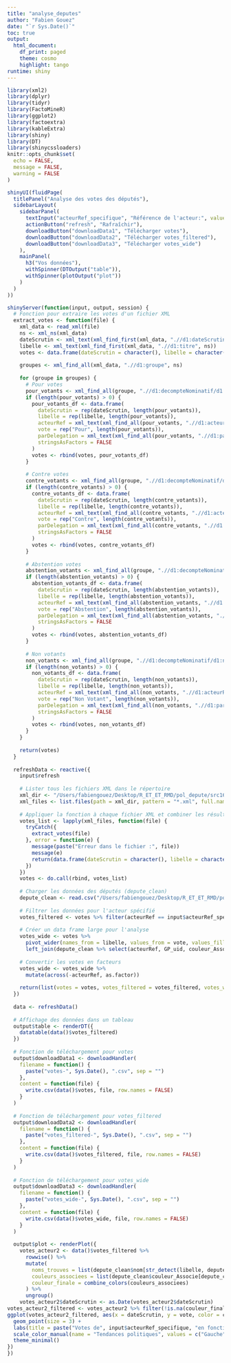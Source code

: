 ```yaml
---
title: "analyse_deputes"
author: "Fabien Gouez"
date: "`r Sys.Date()`"
toc: true
output:
  html_document:
    df_print: paged
    theme: cosmo
    highlight: tango
runtime: shiny
---
```

```r
library(xml2)
library(dplyr)
library(tidyr)
library(FactoMineR)
library(ggplot2)
library(factoextra)
library(kableExtra)
library(shiny)
library(DT)
library(shinycssloaders)
knitr::opts_chunk$set(
  echo = FALSE,
  message = FALSE,
  warning = FALSE
)
```
```r
shinyUI(fluidPage(
  titlePanel("Analyse des votes des députés"),
  sidebarLayout(
    sidebarPanel(
      textInput("acteurRef_specifique", "Référence de l'acteur:", value = "PA721024"),
      actionButton("refresh", "Rafraîchir"),
      downloadButton("downloadData1", "Télécharger votes"),
      downloadButton("downloadData2", "Télécharger votes_filtered"),
      downloadButton("downloadData3", "Télécharger votes_wide")
    ),
    mainPanel(
      h3("Vos données"),
      withSpinner(DTOutput("table")),
      withSpinner(plotOutput("plot"))
    )
  )
))
```



```r
shinyServer(function(input, output, session) {
  # Fonction pour extraire les votes d'un fichier XML
  extract_votes <- function(file) {
    xml_data <- read_xml(file)
    ns <- xml_ns(xml_data)
    dateScrutin <- xml_text(xml_find_first(xml_data, ".//d1:dateScrutin", ns))
    libelle <- xml_text(xml_find_first(xml_data, ".//d1:titre", ns))
    votes <- data.frame(dateScrutin = character(), libelle = character(), acteurRef = character(), vote = character(), parDelegation = character(), stringsAsFactors = FALSE)
    
    groupes <- xml_find_all(xml_data, ".//d1:groupe", ns)
    
    for (groupe in groupes) {
      # Pour votes
      pour_votants <- xml_find_all(groupe, ".//d1:decompteNominatif/d1:pours/d1:votant", ns)
      if (length(pour_votants) > 0) {
        pour_votants_df <- data.frame(
          dateScrutin = rep(dateScrutin, length(pour_votants)),
          libelle = rep(libelle, length(pour_votants)),
          acteurRef = xml_text(xml_find_all(pour_votants, ".//d1:acteurRef", ns)),
          vote = rep("Pour", length(pour_votants)),
          parDelegation = xml_text(xml_find_all(pour_votants, ".//d1:parDelegation", ns)),
          stringsAsFactors = FALSE
        )
        votes <- rbind(votes, pour_votants_df)
      }
      
      # Contre votes
      contre_votants <- xml_find_all(groupe, ".//d1:decompteNominatif/d1:contres/d1:votant", ns)
      if (length(contre_votants) > 0) {
        contre_votants_df <- data.frame(
          dateScrutin = rep(dateScrutin, length(contre_votants)),
          libelle = rep(libelle, length(contre_votants)),
          acteurRef = xml_text(xml_find_all(contre_votants, ".//d1:acteurRef", ns)),
          vote = rep("Contre", length(contre_votants)),
          parDelegation = xml_text(xml_find_all(contre_votants, ".//d1:parDelegation", ns)),
          stringsAsFactors = FALSE
        )
        votes <- rbind(votes, contre_votants_df)
      }
      
      # Abstention votes
      abstention_votants <- xml_find_all(groupe, ".//d1:decompteNominatif/d1:abstentions/d1:votant", ns)
      if (length(abstention_votants) > 0) {
        abstention_votants_df <- data.frame(
          dateScrutin = rep(dateScrutin, length(abstention_votants)),
          libelle = rep(libelle, length(abstention_votants)),
          acteurRef = xml_text(xml_find_all(abstention_votants, ".//d1:acteurRef", ns)),
          vote = rep("Abstention", length(abstention_votants)),
          parDelegation = xml_text(xml_find_all(abstention_votants, ".//d1:parDelegation", ns)),
          stringsAsFactors = FALSE
        )
        votes <- rbind(votes, abstention_votants_df)
      }
      
      # Non votants
      non_votants <- xml_find_all(groupe, ".//d1:decompteNominatif/d1:nonVotants/d1:votant", ns)
      if (length(non_votants) > 0) {
        non_votants_df <- data.frame(
          dateScrutin = rep(dateScrutin, length(non_votants)),
          libelle = rep(libelle, length(non_votants)),
          acteurRef = xml_text(xml_find_all(non_votants, ".//d1:acteurRef", ns)),
          vote = rep("Non Votant", length(non_votants)),
          parDelegation = xml_text(xml_find_all(non_votants, ".//d1:parDelegation", ns)),
          stringsAsFactors = FALSE
        )
        votes <- rbind(votes, non_votants_df)
      }
    }
    
    return(votes)
  }
  
  refreshData <- reactive({
    input$refresh
    
    # Lister tous les fichiers XML dans le répertoire
    xml_dir <- "/Users/fabiengouez/Desktop/R_ET_ET_RMD/pol_depute/src16/votes/"
    xml_files <- list.files(path = xml_dir, pattern = "*.xml", full.names = TRUE)
    
    # Appliquer la fonction à chaque fichier XML et combiner les résultats en un seul data frame
    votes_list <- lapply(xml_files, function(file) {
      tryCatch({
        extract_votes(file)
      }, error = function(e) {
        message(paste("Erreur dans le fichier :", file))
        message(e)
        return(data.frame(dateScrutin = character(), libelle = character(), acteurRef = character(), vote = character(), parDelegation = character(), stringsAsFactors = FALSE))
      })
    })
    votes <- do.call(rbind, votes_list)
    
    # Charger les données des députés (depute_clean)
    depute_clean <- read.csv("/Users/fabiengouez/Desktop/R_ET_ET_RMD/pol_depute/src16/depute_clean.csv") # Assurez-vous que le chemin est correct
    
    # Filtrer les données pour l'acteur spécifié
    votes_filtered <- votes %>% filter(acteurRef == input$acteurRef_specifique)
    
    # Créer un data frame large pour l'analyse
    votes_wide <- votes %>%
      pivot_wider(names_from = libelle, values_from = vote, values_fill = list(vote = "Absent")) %>%
      left_join(depute_clean %>% select(acteurRef, GP_uid, couleur_Associe), by = "acteurRef")
    
    # Convertir les votes en facteurs
    votes_wide <- votes_wide %>%
      mutate(across(-acteurRef, as.factor))
    
    return(list(votes = votes, votes_filtered = votes_filtered, votes_wide = votes_wide))
  })
  
  data <- refreshData()
  
  # Affichage des données dans un tableau
  output$table <- renderDT({
    datatable(data()$votes_filtered)
  })
  
  # Fonction de téléchargement pour votes
  output$downloadData1 <- downloadHandler(
    filename = function() {
      paste("votes-", Sys.Date(), ".csv", sep = "")
    },
    content = function(file) {
      write.csv(data()$votes, file, row.names = FALSE)
    }
  )
  
  # Fonction de téléchargement pour votes_filtered
  output$downloadData2 <- downloadHandler(
    filename = function() {
      paste("votes_filtered-", Sys.Date(), ".csv", sep = "")
    },
    content = function(file) {
      write.csv(data()$votes_filtered, file, row.names = FALSE)
    }
  )
  
  # Fonction de téléchargement pour votes_wide
  output$downloadData3 <- downloadHandler(
    filename = function() {
      paste("votes_wide-", Sys.Date(), ".csv", sep = "")
    },
    content = function(file) {
      write.csv(data()$votes_wide, file, row.names = FALSE)
    }
  )
  
  output$plot <- renderPlot({
    votes_acteur2 <- data()$votes_filtered %>%
      rowwise() %>%
      mutate(
        noms_trouves = list(depute_clean$nom[str_detect(libelle, depute_clean$nom)]),
        couleurs_associees = list(depute_clean$couleur_Associe[depute_clean$nom %in% noms_trouves]),
        couleur_finale = combine_colors(couleurs_associees)
      ) %>%
      ungroup()
    votes_acteur2$dateScrutin <- as.Date(votes_acteur2$dateScrutin)
votes_acteur2_filtered <- votes_acteur2 %>% filter(!is.na(couleur_finale))
ggplot(votes_acteur2_filtered, aes(x = dateScrutin, y = vote, color = couleur_finale)) +
  geom_point(size = 3) +
  labs(title = paste("Votes de", input$acteurRef_specifique, "en fonction des titres"), x = "Date du Scrutin", y = "Vote") +
  scale_color_manual(name = "Tendances politiques", values = c("Gauche" = "red", "Majorité" = "darkorange", "Républicains" = "darkblue", "RN" = "black", "NI" = "grey", "LIOT" = "yellow")) +
  theme_minimal()
})
})
```

